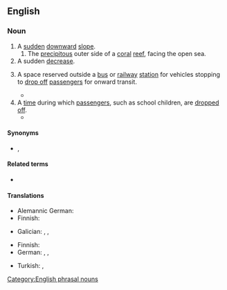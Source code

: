 {{also|dropoff|drop off}}

==English==

===Noun===
{{en-noun|head=[[drop]]-[[off]]}}

# A [[sudden]] [[downward]] [[slope]].
## The [[precipitous]] outer side of a [[coral]] [[reef]], facing the open sea.
# A sudden [[decrease]].
#: {{ux|en|There has been an unexplained '''drop-off''' in sales this quarter.}}
# {{lb|en|especially|_|US}} A space reserved outside a [[bus]] or [[railway]] [[station]] for vehicles stopping to [[drop off]] [[passengers]] for onward transit.
#* {{quote-journal|en|date=2020 May 20|title=Network News: Plan submitted for £18.6 million station at Soham|journal=Rail|page=21|text=Fifty car parking spaces, a '''drop-off''' point, five spaces for [[blue badge]] holders and lighting masts are all included in the plan, as is cycle parking on the station forecourt and ticket vending machines.}}
# A [[time]] during which [[passenger]]s, such as school children, are [[drop off|dropped off]].
#* {{quote-journal|1=en|date=1 February 2021|journal=Living in Brisbane|place=Brisbane|page=1|text=These signs are friendly reminders for road users to slow down during '''drop-off''' and pick-up.}}

====Synonyms====
* {{sense|space for passenger alighting}} {{l|en|set-down}}, {{l|en|setting-down}}

====Related terms====
* {{l|en|drop off}}

====Translations====
{{trans-top|sudden downward slope}}
* Alemannic German: {{t|gsw|Felli|f}}
* Finnish: {{t+|fi|pudotus}}
{{trans-mid}}
* Galician: {{t+|gl|caída|f}}, {{t|gl|noiro|m}}, {{t|gl|terraplén|m}}
{{trans-bottom}}

{{trans-top|sudden decrease}}
* Finnish: {{t+|fi|pudotus}}
* German: {{t+|de|Abnahme|f}}, {{t+|de|Minderung|f}}, {{t+|de|Rückgang|m}}
{{trans-mid}}
* Turkish: {{t+|tr|azalma}}, {{t+|tr|gerileme}}
{{trans-bottom}}
[[Category:English phrasal nouns]]